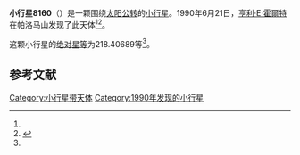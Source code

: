 {{Infobox planet
| bgcolour = #FFFFC0
| name = 8160
| symbol = 
| image = 
| caption = 
| discovery = yes
| discovery_ref = 
| discoverer = [[亨利·E·霍爾特|亨利·E·霍爾特]]
| discovery_site = [[帕洛马山|帕洛马山]] 
| discovered = 1990年6月21日
| designations = yes
| mp_name = 
| named_after = 
| alt_names = 1990 MG/ 1958 VN / 1979 BY2
| mp_category = [[主带小行星|主带小行星]]
| orbit_ref = <ref name="a">[http://ssd.jpl.nasa.gov/sbdb.cgi?sstr=8160 8160] {{Wayback|url=http://ssd.jpl.nasa.gov/sbdb.cgi?sstr=8160 |date=20210717063923 }}，小行星數據庫瀏覽器（JPL Small-Body Database Browser）－[[美国国家航空航天局|美国国家航空航天局]]喷气推进实验室</ref>
| epoch = 2456400.5 (2013年4月18日更新)
| aphelion = {{convert|2.5982874|AU|km|3|abbr=on|lk=out}}
| perihelion = {{convert|1.7805810|AU|km|3|abbr=on}}
| semimajor = {{convert|2.1894342|AU|km|3|abbr=on}}
| eccentricity = 0.1867392
| period = 1183.30382 [[日|日]]<br />3.24[[儒略年|儒略年]]
| avg_speed = 
| inclination = 3.61160
| asc_node = 88.72009
| mean_anomaly = 
| arg_peri = 218.40689
| satellites = 
| physical_characteristics = yes
| dimensions = 
| mass = 
| density = 
| surface_grav = 
| escape_velocity = 
| sidereal_day = 
| axial_tilt = 
| pole_ecliptic_lat = 
| pole_ecliptic_lon = 
| albedo = 
| temperatures= 
| temp_name1 = 
| mean_temp_1 = 
| max_temp_1 = 
| temp_name2 = 
| max_temp_2 = 
| spectral_type = 
| abs_magnitude = 218.40689
}}

'''小行星8160'''（{{lang-en|8160}}）是一颗围绕[[太阳|太阳]][[公转|公转]]的[[小行星|小行星]]。1990年6月21日，[[亨利·E·霍爾特|亨利·E·霍爾特]]在帕洛马山发现了此天体<ref name="a" /><ref>{{cite news|title=小行星列表|url=http://cfa-www.harvard.edu/iau/lists/NumberedMPs.txt|accessdate=2013-07-08|newspaper=哈佛大学|archive-date=2008-05-17|archive-url=https://web.archive.org/web/20080517010638/http://cfa-www.harvard.edu/iau/lists/NumberedMPs.txt|dead-url=no}}</ref>。

这颗小行星的[[绝对星等|绝对星等]]为218.40689等<ref name="a" />。

==参考文献==
{{reflist}}
{{Minor Planet Number|[[小行星8159|小行星8159]]|[[小行星8161|小行星8161]]}}

{{小天体}}

[[Category:小行星带天体|Category:小行星带天体]]
[[Category:1990年发现的小行星|Category:1990年发现的小行星]]

{{asteroid-stub}}